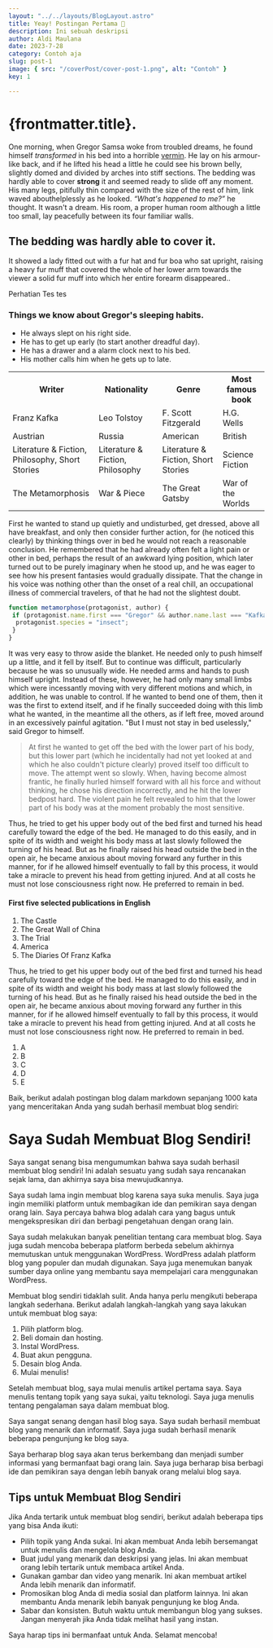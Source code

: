 ```yaml
---
layout: "../../layouts/BlogLayout.astro"
title: Yeay! Postingan Pertama 🚀
description: Ini sebuah deskripsi
author: Aldi Maulana
date: 2023-7-28
category: Contoh aja
slug: post-1
image: { src: "/coverPost/cover-post-1.png", alt: "Contoh" }
key: 1

---
```


# {frontmatter.title}.


One morning, when Gregor Samsa woke from troubled dreams, he found himself _transformed_ in his bed into a horrible [vermin](http://en.wikipedia.org/wiki/Vermin "Wikipedia Vermin"). He lay on his armour-like back, and if he lifted his head a little he could see his brown belly, slightly domed and divided by arches into stiff sections. The bedding was hardly able to cover **strong** it and seemed ready to slide off any moment. His many legs, pitifully thin compared with the size of the rest of him, link waved abouthelplessly as he looked. <cite>“What's happened to me?”</cite> he thought. It wasn't a dream. His room, a proper human room although a little too small, lay peacefully between its four familiar walls.

## The bedding was hardly able to cover it.

It showed a lady fitted out with a fur hat and fur boa who sat upright, raising a heavy fur muff that covered the whole of her lower arm towards the viewer a solid fur muff into which her entire forearm disappeared..

<div class="alert">
 <p>Perhatian Tes tes</p>
</div>

### Things we know about Gregor's sleeping habits.

- He always slept on his right side.
- He has to get up early (to start another dreadful day).
- He has a drawer and a alarm clock next to his bed.
- His mother calls him when he gets up to late.

<table class="data">
 <tr>
  <th>Writer</th>
  <th>Nationality</th>
  <th>Genre</th>
  <th>Most famous book</th>
 </tr>
 <tr>
  <td>Franz Kafka</td>
  <td>Leo Tolstoy</td>
  <td>F. Scott Fitzgerald</td>
  <td>H.G. Wells</td>
 </tr>
 <tr>
  <td>Austrian</td>
  <td>Russia</td>
  <td>American</td>
  <td>British</td>
 </tr>
 <tr>
  <td>Literature & Fiction, Philosophy, Short Stories</td>
  <td>Literature & Fiction, Philosophy</td>
  <td>Literature & Fiction, Short Stories</td>
  <td>Science Fiction</td>
 </tr>
 <tr>
  <td>The Metamorphosis</td>
  <td>War & Piece</td>
  <td>The Great Gatsby</td>
  <td>War of the Worlds</td>
 </tr>
</table>

First he wanted to stand up quietly and undisturbed, get dressed, above all have breakfast, and only then consider further action, for (he noticed this clearly) by thinking things over in bed he would not reach a reasonable conclusion. He remembered that he had already often felt a light pain or other in bed, perhaps the result of an awkward lying position, which later turned out to be purely imaginary when he stood up, and he was eager to see how his present fantasies would gradually dissipate. That the change in his voice was nothing other than the onset of a real chill, an occupational illness of commercial travelers, of that he had not the slightest doubt.

```js
function metamorphose(protagonist, author) {
 if (protagonist.name.first === "Gregor" && author.name.last === "Kafka") {
  protagonist.species = "insect";
 }
}
```

It was very easy to throw aside the blanket. He needed only to push himself up a little, and it fell by itself. But to continue was difficult, particularly because he was so unusually wide. He needed arms and hands to push himself upright. Instead of these, however, he had only many small limbs which were incessantly moving with very different motions and which, in addition, he was unable to control. If he wanted to bend one of them, then it was the first to extend itself, and if he finally succeeded doing with this limb what he wanted, in the meantime all the others, as if left free, moved around in an excessively painful agitation. "But I must not stay in bed uselessly," said Gregor to himself.

> At first he wanted to get off the bed with the lower part of his body, but this lower part (which he incidentally had not yet looked at and which he also couldn't picture clearly) proved itself too difficult to move. The attempt went so slowly. When, having become almost frantic, he finally hurled himself forward with all his force and without thinking, he chose his direction incorrectly, and he hit the lower bedpost hard. The violent pain he felt revealed to him that the lower part of his body was at the moment probably the most sensitive.

Thus, he tried to get his upper body out of the bed first and turned his head carefully toward the edge of the bed. He managed to do this easily, and in spite of its width and weight his body mass at last slowly followed the turning of his head. But as he finally raised his head outside the bed in the open air, he became anxious about moving forward any further in this manner, for if he allowed himself eventually to fall by this process, it would take a miracle to prevent his head from getting injured. And at all costs he must not lose consciousness right now. He preferred to remain in bed.

#### First five selected publications in English

1. The Castle
2. The Great Wall of China
3. The Trial
4. America
5. The Diaries Of Franz Kafka

Thus, he tried to get his upper body out of the bed first and turned his head carefully toward the edge of the bed. He managed to do this easily, and in spite of its width and weight his body mass at last slowly followed the turning of his head. But as he finally raised his head outside the bed in the open air, he became anxious about moving forward any further in this manner, for if he allowed himself eventually to fall by this process, it would take a miracle to prevent his head from getting injured. And at all costs he must not lose consciousness right now. He preferred to remain in bed.

1. A
2. B
3. C
4. D
5. E

Baik, berikut adalah postingan blog dalam markdown sepanjang 1000 kata yang menceritakan Anda yang sudah berhasil membuat blog sendiri:

# Saya Sudah Membuat Blog Sendiri!

Saya sangat senang bisa mengumumkan bahwa saya sudah berhasil membuat blog sendiri! Ini adalah sesuatu yang sudah saya rencanakan sejak lama, dan akhirnya saya bisa mewujudkannya.

Saya sudah lama ingin membuat blog karena saya suka menulis. Saya juga ingin memiliki platform untuk membagikan ide dan pemikiran saya dengan orang lain. Saya percaya bahwa blog adalah cara yang bagus untuk mengekspresikan diri dan berbagi pengetahuan dengan orang lain.

Saya sudah melakukan banyak penelitian tentang cara membuat blog. Saya juga sudah mencoba beberapa platform berbeda sebelum akhirnya memutuskan untuk menggunakan WordPress. WordPress adalah platform blog yang populer dan mudah digunakan. Saya juga menemukan banyak sumber daya online yang membantu saya mempelajari cara menggunakan WordPress.

Membuat blog sendiri tidaklah sulit. Anda hanya perlu mengikuti beberapa langkah sederhana. Berikut adalah langkah-langkah yang saya lakukan untuk membuat blog saya:

1. Pilih platform blog.
2. Beli domain dan hosting.
3. Instal WordPress.
4. Buat akun pengguna.
5. Desain blog Anda.
6. Mulai menulis!

Setelah membuat blog, saya mulai menulis artikel pertama saya. Saya menulis tentang topik yang saya sukai, yaitu teknologi. Saya juga menulis tentang pengalaman saya dalam membuat blog.

Saya sangat senang dengan hasil blog saya. Saya sudah berhasil membuat blog yang menarik dan informatif. Saya juga sudah berhasil menarik beberapa pengunjung ke blog saya.

Saya berharap blog saya akan terus berkembang dan menjadi sumber informasi yang bermanfaat bagi orang lain. Saya juga berharap bisa berbagi ide dan pemikiran saya dengan lebih banyak orang melalui blog saya.

## Tips untuk Membuat Blog Sendiri

Jika Anda tertarik untuk membuat blog sendiri, berikut adalah beberapa tips yang bisa Anda ikuti:

- Pilih topik yang Anda sukai. Ini akan membuat Anda lebih bersemangat untuk menulis dan mengelola blog Anda.
- Buat judul yang menarik dan deskripsi yang jelas. Ini akan membuat orang lebih tertarik untuk membaca artikel Anda.
- Gunakan gambar dan video yang menarik. Ini akan membuat artikel Anda lebih menarik dan informatif.
- Promosikan blog Anda di media sosial dan platform lainnya. Ini akan membantu Anda menarik lebih banyak pengunjung ke blog Anda.
- Sabar dan konsisten. Butuh waktu untuk membangun blog yang sukses. Jangan menyerah jika Anda tidak melihat hasil yang instan.

Saya harap tips ini bermanfaat untuk Anda. Selamat mencoba!
